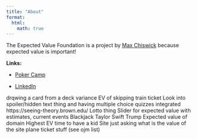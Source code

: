 ```yaml
---
title: "About"
format:
  html:
    math: true
---
```

The Expected Value Foundation is a project by [Max Chiswick](https://maxchiswick.com) because expected value is important! 

**Links:** 

- [Poker Camp](https://pokercamp.org)

- [LinkedIn](https://www.linkedin.com/in/maxchiswick/)

drqwing a card from a deck
variance 
EV of skipping train ticket
Look into spoiler/hidden text thing and having multiple choice quizzes integrated
https://seeing-theory.brown.edu/ 
Lotto thing
Slider for expected value with estimates, current events 
Blackjack 
Taylor Swift 
Trump 
Expected value of domain 
Highest EV time to have a kid
Site just asking what is the value of the site 
plane ticket stuff (see ojm list)